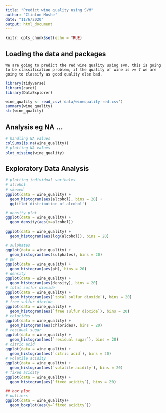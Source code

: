 ```yaml
---
title: "Predict wine quality using SVM"
author: "Clinton Moshe"
date: "11/6/2020"
output: html_document
---
```


```r
knitr::opts_chunk$set(echo = TRUE)
```

## Loading the data and packages

    We are going to predict the red wine quality using svm. this is going to be classification problem, if the quality of wine is >= 7 we are going to classify as good quality else bad.
    
```r
library(tidyverse)
library(caret)
library(DataExplorer)

wine_quality <- read_csv('data/winequality-red.csv')
summary(wine_quality)
str(wine_quality)
```

## Analysis eg NA ...

```r
# handling NA values
colSums(is.na(wine_quality))
# plotting NA values
plot_missing(wine_quality)
```

## Exploratory Data Analysis

```r
# plotting individual varibales
# alcohol
# skewed
ggplot(data = wine_quality) +
  geom_histogram(aes(alcohol), bins = 20) +
  ggtitle('distribution of alcohol')

# density plot
ggplot(data = wine_quality) +
  geom_density(aes(x=alcohol))

ggplot(data = wine_quality) +
  geom_histogram(aes(log(alcohol)), bins = 20) 

# sulphates
ggplot(data = wine_quality) +
  geom_histogram(aes(sulphates), bins = 20)
# pH
ggplot(data = wine_quality) +
  geom_histogram(aes(pH), bins = 20)
# density
ggplot(data = wine_quality) +
  geom_histogram(aes(density), bins = 20)
# total sulfur dioxide
ggplot(data = wine_quality) +
  geom_histogram(aes(`total sulfur dioxide`), bins = 20)
# free sulfur dioxide
ggplot(data = wine_quality) +
  geom_histogram(aes(`free sulfur dioxide`), bins = 20)
# chlorides
ggplot(data = wine_quality) +
  geom_histogram(aes(chlorides), bins = 20)
# residual sugar
ggplot(data = wine_quality) +
  geom_histogram(aes(`residual sugar`), bins = 20)
# citric acid
ggplot(data = wine_quality) +
  geom_histogram(aes(`citric acid`), bins = 20)
# volatile acidity
ggplot(data = wine_quality) +
  geom_histogram(aes(`volatile acidity`), bins = 20)
# fixed acidity
ggplot(data = wine_quality) +
  geom_histogram(aes(`fixed acidity`), bins = 20)

## box plot
# outliers
ggplot(data = wine_quality)+
  geom_boxplot(aes(y=`fixed acidity`))
```

